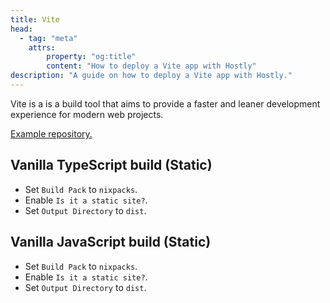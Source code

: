 ```yaml
---
title: Vite
head:
  - tag: "meta"
    attrs:
        property: "og:title"
        content: "How to deploy a Vite app with Hostly"
description: "A guide on how to deploy a Vite app with Hostly."
---
```


Vite is a is a build tool that aims to provide a faster and leaner development experience for modern web projects.

[Example repository.](https://github.com/khulnasoft/hostly-examples/tree/main/vite)

## Vanilla TypeScript build (Static)

- Set `Build Pack` to `nixpacks`.
- Enable `Is it a static site?`.
- Set `Output Directory` to `dist`.


## Vanilla JavaScript build (Static)

- Set `Build Pack` to `nixpacks`.
- Enable `Is it a static site?`.
- Set `Output Directory` to `dist`.
